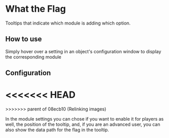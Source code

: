
# What the Flag

Tooltips that indicate which module is adding which option.

## How to use

Simply hover over a setting in an object's configuration window to
display the corresponding module

## Configuration

<<<<<<< HEAD
<ImageButBetter src="/..public/images/WTF/Wtftooltip.png" alt="Basic WTF Tooltip" width={2000} height={2000} className={styles.wikiimagesmall}/>
=======
<ImageButBetter src="/..public/images/WTF/Wtftooltip.png" alt="Basic WTF Tooltip" width={2000} height={2000} className={styles.wikiimagesmall}/>
>>>>>>> parent of 08ecb10 (Relinking images)

In the module settings you can chose if you want to enable it for
players as well, the position of the tooltip, and, if you are an
advanced user, you can also show the data path for the flag in the
tooltip.
